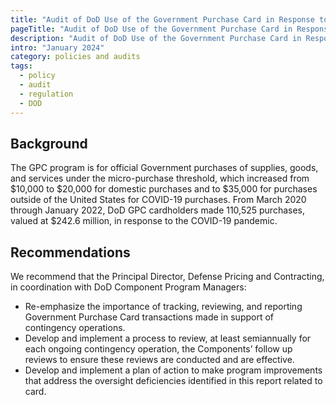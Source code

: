 ```yaml
---
title: "Audit of DoD Use of the Government Purchase Card in Response to the Coronavirus Disease–2019 Pandemic"
pageTitle: "Audit of DoD Use of the Government Purchase Card in Response to the Coronavirus Disease–2019 Pandemic"
description: "Audit of DoD Use of the Government Purchase Card in Response to the Coronavirus Disease–2019 Pandemic."
intro: "January 2024"
category: policies and audits
tags:
  - policy
  - audit
  - regulation
  - DOD
---
```



<LinkButton link="https://media.defense.gov/2024/Jan/18/2003378248/-1/-1/1/DODIG-2024-045%20SECURE.PDF" text="View full audit" />

## Background

The GPC program is for official Government purchases of supplies, goods, and services under the micro-purchase threshold, which increased from $10,000 to $20,000 for domestic purchases and to $35,000 for purchases outside of the United States for COVID-19 purchases. From March 2020 through January 2022, DoD GPC cardholders made 110,525 purchases, valued at $242.6 million, in response to the COVID-19 pandemic.

## Recommendations

We recommend that the Principal Director, Defense Pricing
and Contracting, in coordination with DoD Component
Program Managers:
- Re-emphasize the importance of tracking, reviewing, and reporting Government Purchase Card transactions made in support of contingency operations.
- Develop and implement a process to review, at least semiannually for each ongoing contingency operation, the Components’ follow up reviews to ensure these reviews are conducted and are effective.
- Develop and implement a plan of action to make program improvements that address the oversight deficiencies identified in this report related to card.
